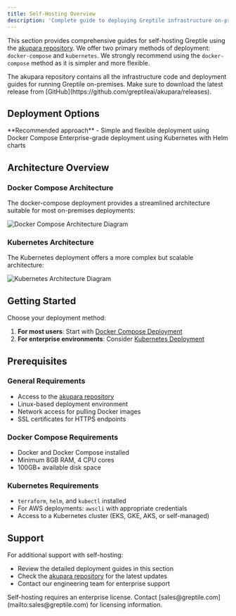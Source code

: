 ```yaml
---
title: Self-Hosting Overview
description: 'Complete guide to deploying Greptile infrastructure on-premises'
---
```


This section provides comprehensive guides for self-hosting Greptile using the [akupara repository](https://github.com/greptileai/akupara). We offer two primary methods of deployment: `docker-compose` and `kubernetes`. We strongly recommend using the `docker-compose` method as it is simpler and more flexible.

<Info>
The akupara repository contains all the infrastructure code and deployment guides for running Greptile on-premises. Make sure to download the latest release from [GitHub](https://github.com/greptileai/akupara/releases).
</Info>

## Deployment Options

<CardGroup cols={2}>
  <Card title="Docker Compose" icon="docker" href="/self-hosting/docker-compose">
    **Recommended approach** - Simple and flexible deployment using Docker Compose
  </Card>
  <Card title="Kubernetes" icon="dharmachakra" href="/self-hosting/kubernetes">
    Enterprise-grade deployment using Kubernetes with Helm charts
  </Card>
</CardGroup>

## Architecture Overview

### Docker Compose Architecture
The docker-compose deployment provides a streamlined architecture suitable for most on-premises deployments:

<Frame>
  <img src="https://github.com/greptileai/akupara/raw/main/OnPremEC2.jpg" alt="Docker Compose Architecture Diagram" />
</Frame>

### Kubernetes Architecture  
The Kubernetes deployment offers a more complex but scalable architecture:

<Frame>
  <img src="https://github.com/greptileai/akupara/raw/main/OnPremEKS.jpg" alt="Kubernetes Architecture Diagram" />
</Frame>

## Getting Started

Choose your deployment method:

1. **For most users**: Start with [Docker Compose Deployment](/self-hosting/docker-compose)
2. **For enterprise environments**: Consider [Kubernetes Deployment](/self-hosting/kubernetes)

## Prerequisites

### General Requirements
- Access to the [akupara repository](https://github.com/greptileai/akupara)
- Linux-based deployment environment
- Network access for pulling Docker images
- SSL certificates for HTTPS endpoints

### Docker Compose Requirements
- Docker and Docker Compose installed
- Minimum 8GB RAM, 4 CPU cores
- 100GB+ available disk space

### Kubernetes Requirements
- `terraform`, `helm`, and `kubectl` installed
- For AWS deployments: `awscli` with appropriate credentials
- Access to a Kubernetes cluster (EKS, GKE, AKS, or self-managed)

## Support

For additional support with self-hosting:
- Review the detailed deployment guides in this section
- Check the [akupara repository](https://github.com/greptileai/akupara) for the latest updates
- Contact our engineering team for enterprise support

<Note>
Self-hosting requires an enterprise license. Contact [sales@greptile.com](mailto:sales@greptile.com) for licensing information.
</Note> 